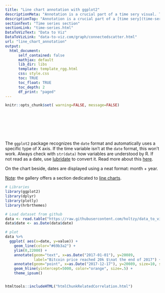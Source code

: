```yaml
---
title: "Line chart annotation with ggplot2"
descriptionMeta: "Annotation is a crucial part of a time sery visual. This post shows how to highlight main parts of a line chart with text, circles, lines and more."
descriptionTop: "Annotation is a crucial part of a [time sery](time-series.html) visual. This post shows how to highlight main parts of a [line chart](line-plot.html) with text, circles, lines and more."
sectionText: "Time series section"
sectionLink: "time-series.html"
DataToVizText: "Data to Viz"
DataToVizLink: "data-to-viz.com/graph/connectedscatter.html"
url: "line_chart_annotation"
output:
  html_document:
      self_contained: false    
      mathjax: default
      lib_dir: libs
      template: template_rgg.html
      css: style.css
      toc: TRUE
      toc_float: TRUE
      toc_depth: 2
      df_print: "paged"
---
```



```r
knitr::opts_chunk$set( warning=FALSE, message=FALSE)
```

<div class="container" style="padding-top: 80px">





<div class = "row">

<div class = "col-md-6  col-sm-12 align-self-center">

The `ggplot2` package recognizes the `date` format and automatically uses a specific type of X axis. If the time variable isn't at the `date` format, this won't work. Always check with `str(data)` how variables are understood by R. If not read as a date, use [lubridate](time-series.html) to convert it. Read more about this [here](time-series.html).

On the chart beside, dates are displayed using a neat format: month + year.

<u>Note</u>: the gallery offers a section dedicated to [line charts](line-plot.html).

</div>


<div class = "col-md-6  col-sm-12">

```r
# Libraries
library(ggplot2)
library(dplyr)
library(plotly)
library(hrbrthemes)

# Load dataset from github
data <- read.table("https://raw.githubusercontent.com/holtzy/data_to_viz/master/Example_dataset/3_TwoNumOrdered.csv", header=T)
data$date <- as.Date(data$date)

# plot
data %>% 
  ggplot( aes(x=date, y=value)) +
    geom_line(color="#69b3a2") +
    ylim(0,22000) +
    annotate(geom="text", x=as.Date("2017-01-01"), y=20089, 
             label="Bitcoin price reached 20k $\nat the end of 2017") +
    annotate(geom="point", x=as.Date("2017-12-17"), y=20089, size=10, shape=21, fill="transparent") +
    geom_hline(yintercept=5000, color="orange", size=.5) +
    theme_ipsum()
```
</div>
</div>



```r
```


















<!-- Close container -->
</div>




```r
htmltools::includeHTML("htmlChunkRelatedCorrelation.html")
```
